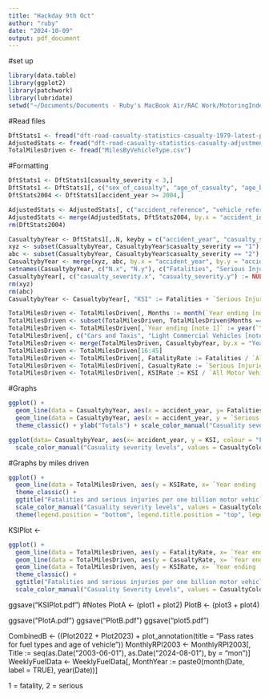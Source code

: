 ```yaml
---
title: "Hackday 9th Oct"
author: "ruby"
date: "2024-10-09"
output: pdf_document
---
```

#set up
```r
library(data.table)
library(ggplot2)
library(patchwork)
library(lubridate)
setwd("~/Documents/Documents - Ruby's MacBook Air/RAC Work/MotoringIndex/RubyMotoringIndex")
```

#Read files
```r
DftStats1 <- fread("dft-road-casualty-statistics-casualty-1979-latest-published-year.csv")
AdjustedStats <- fread("dft-road-casualty-statistics-casualty-adjustment-lookup_2004-latest-published-year.csv")
TotalMilesDriven <- fread("MilesByVehicleType.csv")
```

#Formatting
```r
DftStats1 <- DftStats1[casualty_severity < 3,]
DftStats1 <- DftStats1[, c("sex_of_casualty", "age_of_casualty", "age_band_of_casualty", "pedestrian_location", "pedestrian_movement", "pedestrian_road_maintenance_worker", "casualty_home_area_type", "casualty_distance_banding", "casualty_imd_decile", "casualty_class", "car_passenger", "bus_or_coach_passenger", "casualty_type", "lsoa_of_casualty", "accident_reference", "vehicle_reference") := NULL]
DftStats2004 <- DftStats1[accident_year >= 2004,]
```

```r
AdjustedStats <- AdjustedStats[, c("accident_reference", "vehicle_reference", "casualty_reference"):= NULL]
AdjustedStats <- merge(AdjustedStats, DftStats2004, by.x = "accident_index", by.y = "accident_index", all = TRUE)
rm(DftStats2004)
```
```r
CasualtybyYear <- DftStats1[,.N, keyby = c("accident_year", "casualty_severity")]
xyz <- subset(CasualtybyYear, CasualtybyYear$casualty_severity == "1")
abc <- subset(CasualtybyYear, CasualtybyYear$casualty_severity == "2")
CasualtybyYear <- merge(xyz, abc, by.x = "accident_year", by.y = "accident_year", all = TRUE)
setnames(CasualtybyYear, c("N.x", "N.y"), c("Fatalities", "Serious Injuries"))
CasualtybyYear[, c("casualty_severity.x", "casualty_severity.y") := NULL]
rm(xyz)
rm(abc)
CasualtybyYear <- CasualtybyYear[, "KSI" := Fatalities + `Serious Injuries`]
```

```r
TotalMilesDriven <- TotalMilesDriven[, Months := month(`Year ending [note 1]`, label = TRUE)]
TotalMilesDriven <- subset(TotalMilesDriven, TotalMilesDriven$Months == "Dec")
TotalMilesDriven <- TotalMilesDriven[,`Year ending [note 1]` := year(`Year ending [note 1]`)]
TotalMilesDriven[, c("Cars and Taxis", "Light Commercial Vehicles [note 3]", "Heavy Goods Vehicles [note 4]", "Other Vehicles [note 5]", "Months") := NULL]
TotalMilesDriven <- merge(TotalMilesDriven, CasualtybyYear, by.x = "Year ending [note 1]" , by.y = "accident_year", all= TRUE)
TotalMilesDriven <- TotalMilesDriven[16:45]
TotalMilesDriven <- TotalMilesDriven[, FatalityRate := Fatalities / `All Motor Vehicles`]
TotalMilesDriven <- TotalMilesDriven[, CasualtyRate := `Serious Injuries` / `All Motor Vehicles`]
TotalMilesDriven <- TotalMilesDriven[, KSIRate := KSI / `All Motor Vehicles`]
```

#Graphs
```r
ggplot() +
  geom_line(data = CasualtybyYear, aes(x = accident_year, y= Fatalities ,colour = "Fatality (killed)") ) +
  geom_line(data = CasualtybyYear, aes(x = accident_year, y = `Serious Injuries` , colour = "Casualty (Serious injury)")) +
  theme_classic() + ylab("Totals") + scale_color_manual("Casuality severity levels", values = CasualtyColours) + xlab("End of year")
```


```r
ggplot(data= CasualtybyYear, aes(x= accident_year, y = KSI, colour = "Fatality or casualty (killed or seriously injured)")) + geom_line()+ theme_classic() + ggtitle("Annual KSI's") + ylab("Totals") + 
  scale_color_manual("Casuality severity levels", values = CasualtyColours) + xlab("End of year")
```
#Graphs by miles driven
```r
ggplot() + 
  geom_line(data = TotalMilesDriven, aes(y = KSIRate, x= `Year ending [note 1]`, colour = "Fatality or casualty (killed or seriously injured)"))+
  theme_classic() + 
  ggtitle("Fatalities and serious injuries per one billion motor vehicle miles") + ylab("Rate") + 
  scale_color_manual("Casuality severity levels", values = CasualtyColours) +
  theme(legend.position = "bottom", legend.title.position = "top", legend.text.position = "bottom") + xlab("End of year") 
```
KSIPlot <- 
```r
ggplot() + 
  geom_line(data = TotalMilesDriven, aes(y = FatalityRate, x= `Year ending [note 1]`, colour = "Fatality (killed)", linetype = "Fatality (killed)")) + 
  geom_line(data = TotalMilesDriven, aes(y = CasualtyRate, x= `Year ending [note 1]`, colour = "Casualty (Serious injury)", linetype = "Casualty (Serious injury)")) + 
  geom_line(data = TotalMilesDriven, aes(y = KSIRate, x= `Year ending [note 1]`, colour = "Fatality or casualty (killed or seriously injured)", linetype = "Fatality or casualty (killed or seriously injured)"))+
  theme_classic() + 
  ggtitle("Fatalities and serious injuries per one billion motor vehicle miles") + ylab("Rate") + 
  scale_color_manual("Casuality Severity Levels", values = CasualtyColours) + xlab("End of year") + scale_linetype_manual("Casuality Severity Levels", values = CasualtyLines)

```
ggsave("KSIPlot.pdf")
#Notes
PlotA <- (plot1 + plot2)
PlotB <- (plot3 + plot4)

ggsave("PlotA.pdf")
ggsave("PlotB.pdf")
ggsave("plot5.pdf")

CombinedB <- ((Plot2022 + Plot2023) + plot_annotation(title = "Pass rates for fuel types and age of vehicle"))
MonthlyRPI2003 <- MonthlyRPI2003[, Title := seq(as.Date("2003-06-01"), as.Date("2024-08-01"), by = "mon")]
WeeklyFuelData <- WeeklyFuelData[, MonthYear := paste0(month(Date, label = TRUE), year(Date))]

1 = fatality, 2 = serious